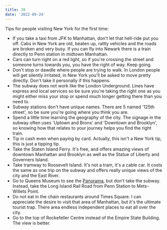 ```yaml
---
title: 39
date: '2022-09-24'
---
```


Tips for people visiting New York for the first time:

- If you take a taxi from JFK to Manhattan, don't let that hell-ride put you off. Cabs in New York are old, beaten up, rattly vehicles and the roads are broken and very busy. If you can fly into Newark there is a train directly to Penn station in midtown Manhattan.
- Cars can turn right on a red light, so if you're crossing the street and someone turns towards you, you have the right of way. Keep going.
- Don't stop or dawdle where people are trying to walk. In London people will get silently irritated, in New York you'll be asked to move pretty directly. Don't take it personally if this happens.
- The subway does not work like the London Underground. Lines have express and local services so be sure you're taking the right one as you might either miss your stop or spend much longer getting there than you need to.
- Subway stations don't have unique names. There are 5 named '125th street', so be sure you're going where you think you are.
- Spend a little time learning the geography of the city. The signage in the subway often uses 'Uptown and Bronx' and 'Downtown and Brooklyn', so knowing how that relates to your journey helps you find the right train.
- Tip in cash even when paying by card. Actually, this isn't a New York tip, this is just a tipping tip.
- Take the Staten Island Ferry. It's free, and offers amazing views of downtown Manhattan and Brooklyn as well as the Statue of Liberty and Governers Island.
- Take tramway to Roosevelt Island. It's not a tram, it's a cable car. It costs the same as one trip on the subway and offers really unique views of the city and the East River.
- Go to Queens Museum to see the [Panorama](https://queensmuseum.org/2013/10/panorama-of-the-city-of-new-york), but don't take the subway. Instead, take the Long Island Rail Road from Penn Station to Mets-Willets Point.
- Do not eat in the chain restaurants around Times Square. I can appreciate the desire to visit that area of Manhattan, but it's the ultimate tourist trap. There area endless independent places to eat all over the city.
- Go to the top of Rockefeller Centre instead of the Empire State Building. The view is better.

